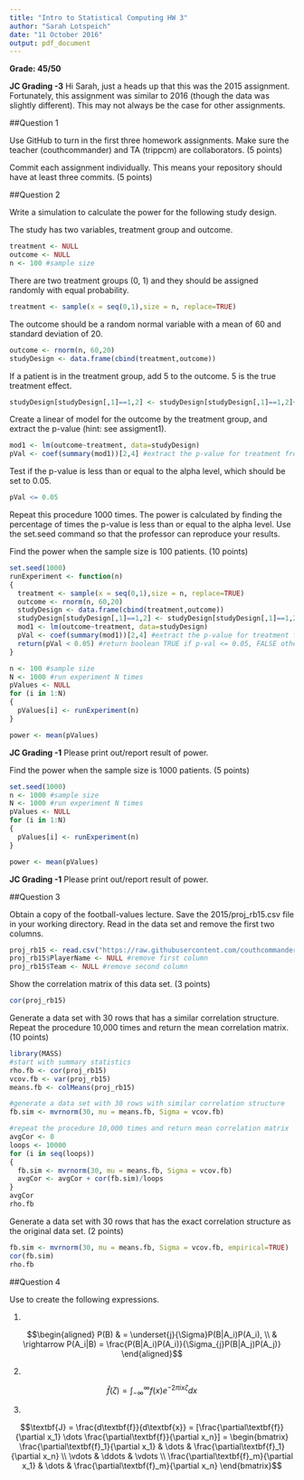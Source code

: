 ```yaml
---
title: "Intro to Statistical Computing HW 3"
author: "Sarah Lotspeich"
date: "11 October 2016"
output: pdf_document
---
```


**Grade: 45/50**

**JC Grading -3**
Hi Sarah, just a heads up that this was the 2015 assignment.  Fortunately, this assignment was similar to 2016 (though the data was slightly different).  This may not always be the case for other assignments.

##Question 1

Use GitHub to turn in the first three homework assignments. Make sure the teacher (couthcommander) and TA (trippcm) are collaborators. (5 points)

Commit each assignment individually. This means your repository should have at least three commits. (5 points)

##Question 2

Write a simulation to calculate the power for the following study design. 

The study has two variables, treatment group and outcome. 

```r
treatment <- NULL
outcome <- NULL
n <- 100 #sample size
```

There are two treatment groups (0, 1) and they should be assigned randomly with equal probability.

```r
treatment <- sample(x = seq(0,1),size = n, replace=TRUE)
```

The outcome should be a random normal variable with a mean of 60 and standard deviation of 20. 

```r
outcome <- rnorm(n, 60,20)
studyDesign <- data.frame(cbind(treatment,outcome))
```

If a patient is in the treatment group, add 5 to the outcome. 5 is the true treatment effect. 

```r
studyDesign[studyDesign[,1]==1,2] <- studyDesign[studyDesign[,1]==1,2]+5
```

Create a linear of model for the outcome by the treatment group, and extract the p-value (hint: see assigment1). 

```r
mod1 <- lm(outcome~treatment, data=studyDesign)
pVal <- coef(summary(mod1))[2,4] #extract the p-value for treatment from the model
```

Test if the p-value is less than or equal to the alpha level, which should be set to 0.05.

```r
pVal <= 0.05
```

Repeat this procedure 1000 times. The power is calculated by finding the percentage of times the p-value is less than or equal to the alpha level. Use the set.seed command so that the professor can reproduce your results.

Find the power when the sample size is 100 patients. (10 points)

```r
set.seed(1000)
runExperiment <- function(n)
{
  treatment <- sample(x = seq(0,1),size = n, replace=TRUE)
  outcome <- rnorm(n, 60,20)
  studyDesign <- data.frame(cbind(treatment,outcome))
  studyDesign[studyDesign[,1]==1,2] <- studyDesign[studyDesign[,1]==1,2]+5
  mod1 <- lm(outcome~treatment, data=studyDesign)
  pVal <- coef(summary(mod1))[2,4] #extract the p-value for treatment from the model
  return(pVal < 0.05) #return boolean TRUE if p-val <= 0.05, FALSE otherwise
}

n <- 100 #sample size
N <- 1000 #run experiment N times
pValues <- NULL
for (i in 1:N)
{
  pValues[i] <- runExperiment(n)
}

power <- mean(pValues)
```

**JC Grading -1**
Please print out/report result of power.

Find the power when the sample size is 1000 patients. (5 points)

```r
set.seed(1000)
n <- 1000 #sample size
N <- 1000 #run experiment N times
pValues <- NULL
for (i in 1:N)
{
  pValues[i] <- runExperiment(n)
}

power <- mean(pValues)
```

**JC Grading -1**
Please print out/report result of power.

##Question 3

Obtain a copy of the football-values lecture. Save the 2015/proj_rb15.csv file in your working directory. Read in the data set and remove the first two columns.

```r
proj_rb15 <- read.csv("https://raw.githubusercontent.com/couthcommander/football-values/master/2015/proj_rb15.csv", head=TRUE)
proj_rb15$PlayerName <- NULL #remove first column
proj_rb15$Team <- NULL #remove second column
```

Show the correlation matrix of this data set. (3 points)

```r
cor(proj_rb15)
```

Generate a data set with 30 rows that has a similar correlation structure. Repeat the procedure 10,000 times and return the mean correlation matrix. (10 points)

```r
library(MASS)
#start with summary statistics
rho.fb <- cor(proj_rb15)
vcov.fb <- var(proj_rb15)
means.fb <- colMeans(proj_rb15)

#generate a data set with 30 rows with similar correlation structure
fb.sim <- mvrnorm(30, mu = means.fb, Sigma = vcov.fb)

#repeat the procedure 10,000 times and return mean correlation matrix
avgCor <- 0
loops <- 10000
for (i in seq(loops))
{
  fb.sim <- mvrnorm(30, mu = means.fb, Sigma = vcov.fb)
  avgCor <- avgCor + cor(fb.sim)/loops  
}
avgCor
rho.fb
```

Generate a data set with 30 rows that has the exact correlation structure as the original data set. (2 points)

```r
fb.sim <- mvrnorm(30, mu = means.fb, Sigma = vcov.fb, empirical=TRUE) 
cor(fb.sim)
rho.fb
```

##Question 4

Use \LaTeX to create the following expressions.

1. 

$$\begin{aligned}
P(B) &  = \underset{j}{\Sigma}P(B|A_i)P(A_i), \\
& \rightarrow P(A_i|B) = \frac{P(B|A_i)P(A_i)}{\Sigma_{j}P(B|A_j)P(A_j)}
\end{aligned}$$

2. 

$$\hat{f}(\zeta) = \int_{-\infty}^{\infty}f(x)e^{-2 \pi i x \zeta}dx$$

3. 

$$\textbf{J} = \frac{d\textbf{f}}{d\textbf{x}} = [\frac{\partial\textbf{f}}{\partial x_1} \dots \frac{\partial\textbf{f}}{\partial x_n}] = 
\begin{bmatrix} 
\frac{\partial\textbf{f}_1}{\partial x_1} & \dots & \frac{\partial\textbf{f}_1}{\partial x_n} \\ 
\vdots & \ddots & \vdots \\
\frac{\partial\textbf{f}_m}{\partial x_1} & \dots & \frac{\partial\textbf{f}_m}{\partial x_n} \end{bmatrix}$$

